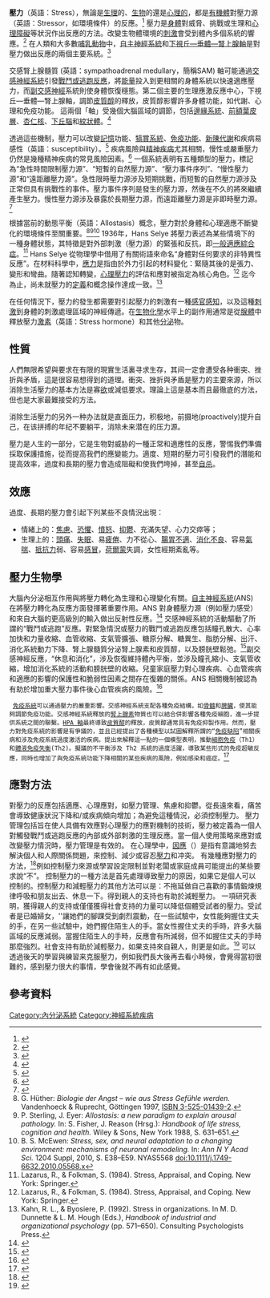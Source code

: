 {{tone|time=2008-5-15}}{{medical}}
'''壓力'''（英語：Stress），無論是[[生理|生理]]的、[[生物|生物]]的還是[[心理壓力|心理的]]，都是[[有機體|有機體]]對壓力源（英語：Stressor，如環境條件）的反應。<ref>{{Cite journal|title=Cadmium-induced oxidative stress in Saccharomyces cerevisiae|url=http://nopr.niscair.res.in/handle/123456789/10863|first1=Vasanthi|last2=Muthukumar|first2=Kannan|date=December 2010|journal=Indian Journal of Biochemistry and Biophysics|issue=6|volume=47|pages=383–387|issn=0975-0959|pmid=21355423|archive-date=25 July 2019|last1=Nachiappan|archive-url=https://web.archive.org/web/20190725205532/http://nopr.niscair.res.in/handle/123456789/10863|access-date=1 August 2019|url-status=live}}</ref> 壓力是[[身體|身體]]對威脅、挑戰或生理和[[心理壓力|心理障礙]]等狀況作出反應的方法。改變生物體環境的[[刺激_(生理学)|刺激]]會受到體內多個系統的響應。<ref>{{Cite journal|title=Phosphatidylethanolamine from Phosphatidylserine Decarboxylase2 is Essential for Autophagy Under Cadmium Stress in Saccharomyces cerevisiae|first1=Kannan|last2=Nachiappan|first2=Vasanthi|date=2013-12-01|journal=Cell Biochemistry and Biophysics|issue=3|doi=10.1007/s12013-013-9667-8|volume=67|pages=1353–1363|issn=1559-0283|pmid=23743710|last1=Muthukumar|s2cid=16393480}}</ref> 在人類和大多數[[哺乳動物|哺乳動物]]中，[[自主神經系統|自主神經系統]]和[[下視丘—垂體—腎上腺軸|下視丘—垂體—腎上腺軸]]是對壓力做出反應的兩個主要系統。<ref name="ReferenceD">{{cite journal|title=Neural Regulation of Endocrine and Autonomic Stress Responses|first1=Yvonne M.|last2=Herman|first2=James P.|date=7 February 2017|journal=Nature Reviews Neuroscience|issue=6|doi=10.1038/nrn2647|volume=10|pages=397–409|issn=1471-003X|pmc=4240627|pmid=19469025|last1=Ulrich-Lai}}</ref>

交感腎上腺髓質 (英語：sympathoadrenal medullary，簡稱SAM) 軸可能通過[[交感神經系統|交感神經系統]]引發[[戰鬥或逃跑反應|戰鬥或逃跑反應]]，將[[能量|能量]]投入到更相關的身體系統以快速適應壓力，而[[副交感神經|副交感神經]]系統則使身體恢復穩態。第二個主要的生理應激反應中心，下視丘—垂體—腎上腺軸，調節[[皮質醇|皮質醇]]的釋放，皮質醇影響許多身體功能，如代謝、心理和免疫功能。 這兩個「軸」受幾個大腦區域的調節，包括[[邊緣系統|邊緣系統]]、[[前額葉皮層|前額葉皮層]]、[[杏仁核|杏仁核]]、[[下丘腦|下丘腦]]和[[紋狀體|紋狀體]]。<ref name="ReferenceD">{{cite journal|title=Neural Regulation of Endocrine and Autonomic Stress Responses|first1=Yvonne M.|last2=Herman|first2=James P.|date=7 February 2017|journal=Nature Reviews Neuroscience|issue=6|doi=10.1038/nrn2647|volume=10|pages=397–409|issn=1471-003X|pmc=4240627|pmid=19469025|last1=Ulrich-Lai}}</ref>

透過這些機制，壓力可以改變[[記憶|記憶]]功能、[[犒賞系統|犒賞系統]]、[[免疫系統|免疫功能]]、[[新陳代謝|新陳代謝]]和疾病易感性（英語：susceptibility）。<ref name="Stress and the HPA Axis">{{cite journal|title=Stress and the HPA Axis|first1=Mary Ann C.|last2=Wand|first2=Gary|date=1 January 2012|journal=Alcohol Research: Current Reviews|issue=4|volume=34|pages=468–483|issn=2168-3492|pmc=3860380|pmid=23584113|last1=Stephens}}</ref> 疾病風險與[[精神疾病|精神疾病]]尤其相關，慢性或嚴重壓力仍然是幾種精神疾病的常見風險因素。<ref name="notaras">{{Cite journal|title=Neurobiology of BDNF in fear memory, sensitivity to stress, and stress-related disorders|url=https://www.nature.com/articles/s41380-019-0639-2|first1=Michael|last2=van den Buuse|first2=Maarten|date=2020-01-03|journal=Molecular Psychiatry|issue=10|doi=10.1038/s41380-019-0639-2|volume=25|pages=2251–2274|language=en|issn=1476-5578|pmid=31900428|last1=Notaras|s2cid=209540967|access-date=2021-12-24|archive-date=2022-02-15|archive-url=https://web.archive.org/web/20220215183102/https://www.nature.com/articles/s41380-019-0639-2|dead-url=no}}</ref> 一個系統表明有五種類型的壓力，標記為“急性時間限制壓力源”、“短暫的自然壓力源”、“壓力事件序列”、“慢性壓力源”和“遠距離壓力源”。急性限時壓力源涉及短期挑戰，而短暫的自然壓力源涉及正常但具有挑戰性的事件。壓力事件序列是發生的壓力源，然後在不久的將來繼續產生壓力。慢性壓力源涉及暴露於長期壓力源，而遠距離壓力源是非即時壓力源。<ref name="Suzanne C 2909">{{cite journal|title=Psychological Stress and the Human Immune System: A Meta-Analytic Study of 30 Years of Inquiry|first1=Suzanne C.|last2=Miller|first2=Gregory E.|date=7 February 2017|journal=Psychological Bulletin|issue=4|doi=10.1037/0033-2909.130.4.601|volume=130|pages=601–630|issn=0033-2909|pmc=1361287|pmid=15250815|last1=Segerstrom}}</ref>

根據當前的動態平衡（英語：Allostasis）概念，壓力對於身體和心理適應不斷變化的環境條件至關重要。<ref>G. Hüther: ''Biologie der Angst – wie aus Stress Gefühle werden.'' Vandenhoeck & Ruprecht, Göttingen 1997, [[Spezial:ISBN-Suche/3525014392|ISBN 3-525-01439-2]].</ref><ref>P. Sterling, J. Eyer: ''Allostasis: a new paradigm to explain arousal pathology.'' In: S. Fisher, J. Reason (Hrsg.): ''Handbook of life stress, cognition and health.'' Wiley & Sons, New York 1988, S. 631–651.</ref><ref>B. S. McEwen: ''Stress, sex, and neural adaptation to a changing environment: mechanisms of neuronal remodeling.'' In: ''Ann N Y Acad Sci.'' 1204 Suppl, 2010, S. E38–E59. NYAS5568 [[doi:10.1111/j.1749-6632.2010.05568.x|doi:10.1111/j.1749-6632.2010.05568.x]]</ref> 1936年，Hans Selye 將壓力表述為某些情境下的一種身體狀態，其特徵是對外部刺激（壓力源）的緊張和反抗，即[[一般適應綜合症|一般適應綜合症]]。<ref name=":0">Lazarus, R., & Folkman, S. (1984). Stress, Appraisal, and Coping. New York: Springer.</ref> Hans Selye 從物理學中借用了有關術語來命名“身體對任何要求的非特異性反應”。在材料科學中，[[應力|應力]]是指由於外力引起的材料變化：緊隨其後的是張力、變形和彎曲。隨著認知轉變，[[心理壓力|心理壓力]]的評估和應對被指定為核心角色。<ref name=":0">Lazarus, R., & Folkman, S. (1984). Stress, Appraisal, and Coping. New York: Springer.</ref> 迄今為止，尚未就壓力的[[定義|定義]]和概念操作達成一致。<ref>Kahn, R. L., & Byosiere, P. (1992). Stress in organizations. In M. D. Dunnette & L. M. Hough (Eds.), ''Handbook of industrial and organizational psychology'' (pp. 571–650). Consulting Psychologists Press. </ref>

在任何情況下，壓力的發生都需要對引起壓力的刺激有一種[[感官|感官]][[感知|感知]]，以及這種[[刺激_(生理学)|刺激]]到身體的刺激處理區域的神經傳遞。在[[生物化學|生物化學]]水平上的副作用通常是從[[腺體|腺體]]中釋放壓力[[激素|激素]]（英語：Stress hormone）和其他[[分泌|分泌]]物。

==性質==
人們無限希望與要求在有限的現實生活裏寻求生存，其间一定會遭受各种衝突、挫折與矛盾，這是很容易想得到的道理。衝突、挫折與矛盾是壓力的主要來源，所以消除生活壓力的基本方法是寡[[欲望|欲]]或減低要求。理論上這是基本而且最徹底的方法，但也是大家最難接受的方法。

消除生活壓力的另外一种办法就是直面压力，积极地，前摄地(proactively)提升自己，在该拼搏的年纪不要躺平，消除未来潜在的压力源。

壓力是人生的一部分，它是生物對威胁的一種正常和適應性的反應，警惕我們準備採取保護措施，從而提高我們的應變能力。適度、短期的壓力可引發我們的潛能和提高效率，過度和長期的壓力會造成阻礙和使我們垮掉，甚至[[自杀|自杀]]。

==效應==
過度、長期的壓力會引起下列某些不良情況出現：

*情緒上的：[[焦慮|焦慮]]、[[恐懼|恐懼]]、[[憤怒|憤怒]]、[[抑鬱|抑鬱]]、充滿失望、心力交瘁等；
*生理上的：[[頭痛|頭痛]]、[[失眠|失眠]]、易[[疲倦|疲倦]]、力不從心、[[腸胃不適|腸胃不適]]、[[消化不良|消化不良]]、容易[[氣喘|氣喘]]、[[抵抗力|抵抗力]]弱、容易[[感冒|感冒]]，[[荷爾蒙|荷爾蒙]]失調，女性經期紊亂等。

==壓力生物學==
大腦內分泌相​​互作用與將壓力轉化為生理和心理變化有關。[[自主神經系統|自主神經系統]](ANS) 在將壓力轉化為反應方面發揮著重要作用。ANS 對身體壓力源（例如壓力感受）和來自大腦的更高級別的輸入做出反射性反應。<ref>{{cite journal |author1=McCorry |coauthors=Laurie Kelly |title="Physiology of the Autonomic Nervous System" |journal=American Journal of Pharmaceutical Education. |date=20078.15 |volume=71(4) |issue=78 |doi=10.5688/aj710478 |pmid=17786266}}</ref>
交感神經系統的活動驅動了所謂的“戰鬥或逃跑”反應。對緊急情況或壓力的戰鬥或逃跑反應包括瞳孔散大、心率加快和力量收縮、血管收縮、支氣管擴張、糖原分解、糖異生、脂肪分解、出汗、消化系統動力下降、腎上腺髓質分泌腎上腺素和皮質醇，以及膀胱壁鬆弛。<ref>{{cite journal |author1=El-Sheikh, Mona |coauthors=Erath, Stephen A |title="Family conflict, autonomic nervous system functioning, and child adaptation: State of the science and future directions" |journal=Development and Psychopathology |date=2007-02-07|volume=23 |issue=2 |pages=703-721 |doi=10.1017/S0954579411000034 |pmid=23786705}}</ref>副交感神經反應，“休息和消化”，涉及恢復維持體內平衡，並涉及瞳孔縮小、支氣管收縮，增加消化系統的活動和膀胱壁的收縮。兒童家庭壓力對心理疾病、心血管疾病和適應的影響的保護性和脆弱性因素之間存在復雜的關係。ANS 相關機制被認為有助於增加重大壓力事件後心血管疾病的風險。<ref>{{cite journal|last1=Hering|first1=Dagmara|last2=Lachowska|first2=Kamila|last3=Schlaich|first3=Markus|title=Role of the Sympathetic Nervous System in Stress-Mediated Cardiovascular Disease|journal=Current Hypertension Reports|date=1 October 2015|volume=17|issue=10|pages=80|doi=10.1007/s11906-015-0594-5|issn=1534-3111|pmid=26318888|s2cid=30136233}}</ref>

  [[免疫系統|免疫系統]]可以通過壓力的嚴重影響。交感神經系統支配各種免疫結構，如[[骨髓|骨髓]]和[[脾臟|脾臟]]，使其能夠調節免疫功能。交感神經系統釋放的[[腎上腺素|腎上腺素]]物質也可以結合併影響各種免疫細胞，進一步提供系統之間的聯繫。[[HPA_軸|HPA 軸]]最終導致[[皮質醇|皮質醇]]的釋放，皮質醇通常具有免疫抑製作用。然而，壓力對免疫系統的影響是有爭議的，並且已經提出了各種模型以試圖解釋所謂的“[[免疫缺陷|免疫缺陷]]”相關疾病和涉及免疫系統過度激活的疾病。提出來解釋這一點的一個模型表明，推動[[細胞免疫|細胞免疫]]（Th1）和[[體液免疫失衡|體液免疫失衡]](Th2)。擬議的不平衡涉及 Th2 系統的過度活躍，導致某些形式的免疫超敏反應，同時也增加了與免疫系統功能下降相關的某些疾病的風險，例如感染和癌症。<ref>{{cite journal |author1=Segerstrom, Suzanne C. |coauthors=Miller, Gregory E |title="Psychological Stress and the Human Immune System: A Meta-Analytic Study of 30 Years of Inquiry" |journal=Psychological Bulletin |date=2017-02-07|volume=130 |issue=4 |pages=601-630 |doi=10.1037/0033-2909.130.4.601 |pmid=15250815}}</ref>

== 應對方法 ==
{{Main|因應 (心理學)}}
對壓力的反應包括適應、心理應對，如壓力管理、焦慮和抑鬱。從長遠來看，痛苦會導致健康狀況下降和/或疾病傾向增加；為避免這種情況，必須控制壓力。
壓力管理包括旨在使人具備有效應對心理壓力的應對機制的技術，壓力被定義為一個人對觸發戰鬥或逃跑反應的內部或外部刺激的生理反應。當一個人使用策略來應對或改變壓力情況時，壓力管理是有效的。
在心理學中，[[因應_(心理學)|因應]]（{{Lang-en|Coping}}）是指有意識地努去解決個人和人際關係問題，來控制、減少或容忍[[壓力_(醫學)|壓力]]和冲突。
有幾種應對壓力的方法，<ref>{{cite web | title=The Silent Denial of Stress in a Competitive World | url=http://drshem.com/2012/01/29/the-silent-denial-of-stress-in-a-competitive-world/ | date=2012-03-17 | access-date=2012-03-17 | archive-url=https://web.archive.org/web/20120419142923/http://drshem.com/2012/01/29/the-silent-denial-of-stress-in-a-competitive-world/ | archive-date=19 April 2012 | url-status=live }}</ref>例如控制壓力來源或學習設定限制並對老闆或家庭成員可能提出的某些要求說“不”。
控制壓力的一種方法是首先處理導致壓力的原因，如果它是個人可以控制的。控制壓力和減輕壓力的其他方法可以是：不拖延做自己喜歡的事情鍛煉規律呼吸和朋友出去、休息一下。得到親人的支持也有助於減輕壓力。
一項研究表明，獲得親人的支持或僅僅獲得社會支持的力量可以降低個體受試者的壓力。受試者是已婚婦女，''讓她們的腳踝受到劇烈震動，在一些試驗中，女性能夠握住丈夫的手，在另一些試驗中，她們握住陌生人的手。當女性握住丈夫的手時，許多大腦區域的反應減弱。當握住陌生人的手時，反應會有所減弱，但不如握住丈夫的手時那麼強烈。社會支持有助於減輕壓力，如果支持來自親人，則更是如此。<ref>{{cite journal |author1=Kalat, J. W. |journal=Biological Psychology |date=2013 |pages=383}}</ref>
可以透過後天的學習與練習来克服壓力，例如我們長大後再去看小時候，會覺得當初很難的，感到壓力很大的事情，學會後就不再有如此感覺。

== 參考資料 ==
{{Reflist|30em}}

{{Wikibooks|超普通心理学/壓力與健康}}

{{ICD-10-F|selected = 神經性壓力}}
{{就業}}

[[Category:內分泌系統|Category:內分泌系統]]
[[Category:神經系統疾病|Category:神經系統疾病]]